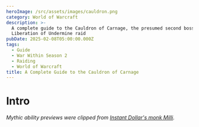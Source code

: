 ```yaml
---
heroImage: /src/assets/images/cauldron.png
category: World of Warcraft
description: >-
  A complete guide to the Cauldron of Carnage, the presumed second boss of the
  Liberation of Undermine raid
pubDate: 2025-02-08T05:00:00.000Z
tags:
  - Guide
  - War Within Season 2
  - Raiding
  - World of Warcraft
title: A Complete Guide to the Cauldron of Carnage
---
```

# Intro
*Mythic ability previews were clipped from <a href="https://www.youtube.com/watch?v=qjJkEMHqfxs&t=10s">Instant Dollar's monk Milli</a>.*
<script src="https://wow.zamimg.com/widgets/power.js" async />

This is a single phase encounter against two bosses, **Flarendo the Furious** and **Torq the Tempest**. These bosses do not share health and have wildly different skill sets, and must also be tanked apart by a minimum of 40 yards.  Both must die around the same time. Both should be tanked where they spawn and the raid should be split into two teams to handle each boss.  You may find it desirable to make certain both teams have an equal amount of crowd control for reasons explained further in this guide.

At regular intervals, both bosses will **Clash** in the middle for around 20 seconds, providing the best opportunity for each team to swap sides (which you must do, as it is not feasible to simply have each tank taunt over the other boss due to the way the bosses behave).

# Full List of Boss Abilities for Reference

*All links sourced from Wowhead through their generous API*

* <a href="https://www.wowhead.com/ptr-2/spell=472223/galvanized-spite" class="wowhead">Galvanized Spite</a>
* <a href="https://www.wowhead.com/ptr-2/spell=472220/blistering-spite" class="wowhead">Blistering Spite</a>
* <a href="https://www.wowhead.com/ptr-2/spell=465833/colossal-clash" class="wowhead">Colossal Clash</a>
* <a href="https://www.wowhead.com/ptr-2/spell=463800/zapbolt" class="wowhead">Zapbolt</a>
* <a href="https://www.wowhead.com/ptr-2/spell=465446/fiery-wave" class="wowhead">Fiery Wave</a>
* <a href="https://www.wowhead.com/ptr-2/spell=1221826/tiny-tussle" class="wowhead">Tiny Tussle</a>
* <a href="https://www.wowhead.com/ptr-2/spell=471660/raised-guard" class="wowhead">Raised Guard</a>
* <a href="https://www.wowhead.com/ptr-2/spell=471557/king-of-carnage" class="wowhead">King of Carnage</a>
* <a href="https://www.wowhead.com/ptr-2/spell=473650/scrapbomb" class="wowhead">Scrapbomb</a>
* <a href="https://www.wowhead.com/ptr-2/spell=1213688/molten-phlegm" class="wowhead">Molten Phlegm</a>
* <a href="https://www.wowhead.com/ptr-2/spell=472231/blastburn-roarcannon" class="wowhead">Blastburn Roarcannon</a>
* <a href="https://www.wowhead.com/ptr-2/spell=1214190/eruption-stomp" class="wowhead">Eruption Stomp</a>
* <a href="https://www.wowhead.com/ptr-2/spell=1218088/tempest-unleashed" class="wowhead">Tempest Unleashed</a>
* <a href="https://www.wowhead.com/ptr-2/spell=473951/static-charge" class="wowhead">Static Charge</a>
* <a href="https://www.wowhead.com/ptr-2/spell=473983/static-discharge" class="wowhead">Static Discharge</a>
* <a href="https://www.wowhead.com/ptr-2/spell=463840/thunderdrum-salvo" class="wowhead">Thunderdrum Salvo</a>
* <a href="https://www.wowhead.com/ptr-2/spell=1213994/voltaic-image" class="wowhead">Voltaic Image</a>
* <a href="https://www.wowhead.com/ptr-2/spell=463925/lingering-electricity" class="wowhead">Lingering Electricity</a>
* <a href="https://www.wowhead.com/ptr-2/spell=466178/lightning-bash" class="wowhead">Lightning Bash</a>


# Important Abilities

**Shared**

* **Blistering/Galvanized Spite** - Each boss places a stacking debuff on all players near them (40 yards). 
* <img src="https://cdn.shawnzhome.com/shawnzhome/videos/LoU/converted-coc/spitedebuffmp4.webp"/>
* **Colossal Clash** - At full energy, both bosses will turn to each other and charge, clashing for 20 seconds. During this time they will still debuff anyone in range with their respective Spites, but will cease their regular abilities. Instead, they will radiate raid damage and continuously spawn swirlies and waves to dodge.
* <img src="https://cdn.shawnzhome.com/shawnzhome/videos/LoU/converted-coc/colossalclash.webp"/>
* **Raised Guard** - When both bosses are within 40 yards of each other, they gain a 99% damage reduction.


**Flarendo the Furious (I will henceforth refer to him as Dino or Dinosaur)**

* **Scrapbomb** - The dinosaur will place a moderately sized bomb on the ground. After some time (about 10 seconds), it will explode, dealing damage to the entire raid, reduced by each player who soaked it. It will also knock back all players who soak it, the knockback originating from the center of the soak. Afterwards, it will leave a pool that remains until the encounter's end.
* <img src="https://cdn.shawnzhome.com/shawnzhome/videos/LoU/converted-coc/scrapbomb.webp"/>
* **Molten Phlegm** - A majority of the players on the dinosaur side will receive this debuff. This DoT causes them to pulse damage to everyone around them for 10 seconds.
* <img src="https://cdn.shawnzhome.com/shawnzhome/videos/LoU/converted-coc/moltenphlegm.webp"/>
* **Blastburn Roarcannon** - The dino will focus one player, charging a beam at them over a few moments.  After the beam is charged, he will lock his aim in place, giving a brief chance for that player to move out of the way. He will then fire, killing anything that is caught in the blast.
* <img src="https://cdn.shawnzhome.com/shawnzhome/videos/LoU/converted-coc/blastburnroarcannon.webp"/>
* **Eruption Stomp** - The main ability the dino uses on the tank. This will launch the tank high into the air, spawning Rashok style Fiery Waves outward from his location.

**Torq the Tempest (I will henceforth refer to him as Monkey)**

* **Static Charge** - All players within range of the monkey will receive a debuff, allowing them to accumulate **Static Charge**.  While moving, players generate charge. Remaining still depletes this charge. Reaching full charge will trigger a **Static Discharge**, stunning everyone in a 10 yard radius on Heroic and higher.
* <img src="https://cdn.shawnzhome.com/shawnzhome/videos/LoU/converted-coc/staticcharge.webp"/>
* **Thunderdrum Salvo** - The monkey will fire a barrage of swirlies at everyone on his side, doing high damage to anyone hit.  
* <img src="https://cdn.shawnzhome.com/shawnzhome/videos/LoU/converted-coc/thunderdrumsalvo.webp"/>
* **Voltaic Image** - The monkey will spawn several images of himself, about 3 as of writing this.  These images will spawn towards the edges of the arena and fixate on a single player, moving towards them over 12 seconds, after which they will despawn. If they make contact with *anyone*, they deal a burst of damage to all players in melee range of them and leave a silencing pool that also deals light damage for the duration of the encounter.
* <img src="https://cdn.shawnzhome.com/shawnzhome/videos/LoU/converted-coc/voltaicimages.webp"/>
# Strategy (Normal and Heroic)

* Lust on Pull
* Split the raid into two teams with an equal amount of tanks, healers, and dps.  As said previously, you may want to consider how much CC each team has on Heroic and higher in order to make the **Voltaic Images** less of a headache.  Warlocks are incredibly good for this purpose, as they can Banish, Fear, and Mortal Coil.  Druids and Monks are also good for similar reasons.
* There is no need to swap teams outside of **Clash**. The debuffs will fall off naturally from simply swapping during each **Clash**. There will be a period where you have both DoTs, and so this is a good time for defensives and raid cooldowns if needed.
* Due to the constant movement during **Clash**, it is not recommended to Lust here.
* **On the dinosaur side**, the **Scrapbomb** tends to prefer ranged, so you want the entire team stacked up against the edges of the arena on pull.  Bait each bomb and move as a group, and on Heroic and higher spread immediately after for the **Molten Phlegm**, making sure to quickly move back into baiting formation before the next **Scrapbomb** cast.
* **Blastburn Roarcannon** is cast during every **Scrapbomb** soak, at varying times during it.  There should be a very clear agreement on how to handle this. You may choose to either have the person bait the beam completely outside of the bomb, just inside of it, or on one dedicated side of the bomb. Whatever you choose to do, make it **very clear** what they are to do with the mechanic. 
* Again, as the beam happens at varying times during the **Scrapbomb**, sometimes the picked player will also need to be cognizant of the **Scrapbomb** knockback. They should make sure not to be knocked back into the beam they just baited, for instance.  The other players should also take care not to get knocked into the beam as well, if they might be positioned for this to occur.
* The tank on the dinosaur side should also soak everytime as well, but be aware of the **Eruption Stomp** timing, so that you do not cause the waves to spawn close to the more fragile players in the raid.
* **On the monkey side**, you will either want to commit to having everyone stack relatively close and moving as a unit, or staying spread around the boss.  For the sake of keeping things safe, I would recommend just having everyone spread out.  
* Melee, however, should likely just stay as a single unit and rotate either clockwise or counter-clockwise during each **Thunderdrum Salvo**, with the tank opposite of them and moving similarly.
* You can bait up to 3 **Salvos** before needing to move, but I recommend only moving every 2 to be safe.  When movement is not needed, *do not move*.  It is that simple.
* For the **Voltaic Images**, make sure players are aware that they spawn towards the edges of the arena or more at range, and that they can be instantly detonated if a player stands where one might spawn and does not immediately move.  Otherwise, simply CC the **Images** until they time out after 12 seconds.

# Mythic Changes

Mythic introduces nothing that changes the fundamental strategy whatsoever, but it does present some increased complexity and additional healing load to the fight.

* **Tiny Tussle** - Toys of both the dino and monkey will be thrown into the arena during the normal part of the encounter. These toys cannot be targeted or interacted with normally. They can only be moved by running into them, and they will be launched opposite of the interacting player's direction. If any toys are within 15 yards of the opposite type, they will **Clash**, destroying themselves and applying a high damage DoT to the raid. When the bosses themselves **Clash**, **ALL** toys will clash, no matter their location, and the DoT applied will do 500% increased damage. <img loading="lazy" src="https://s3.us-east-1.amazonaws.com/cdn.shawnzhome.com/shawnzhome/videos/LoU/converted-coc/tinytussle.webp"/>
* **Blastburn Roarcannon** now has 3 beams in a frontal pattern, instead of 1. It still only picks 1 target. <img loading="lazy" src="https://s3.us-east-1.amazonaws.com/cdn.shawnzhome.com/shawnzhome/videos/LoU/converted-coc/blastburnmythic.webp"/>
* The monkey will now call down **Zapbolts** throughout the entire encounter, instead of just during **Colossal Clash**, increasing the movement required. Occurs only on his side of the arena. <img loading="lazy" src="https://s3.us-east-1.amazonaws.com/cdn.shawnzhome.com/shawnzhome/videos/LoU/converted-coc/zapbolt.webp"/>

# Mythic Strategy

* You will now need players on each side to handle kicking the toys towards the other side. You will need to physically walk into them in order to kick them, and it usually takes at least two kicks to get them where they need to be.  This of course is far more annoying for the monkey team, which is already restricted in their movement.
* As of writing, there are 3 toys on each side.  You will need to stagger their destruction, but also make sure to eliminate them all before the **Clash**, or you will almost certainly wipe.
* For the other changes, the **Blastburn Roarcannon** just needs to be baited further than you did in Heroic. You may choose to handle it almost completely the same otherwise.
* The additional **Zapbolts** increase the movement required on the monkey side and require smarter positioning and awareness, and can overlap badly with some mechanics. Simply handle it as best as you can. 
* The success of your raid hinges mostly on the players assigned to do the **Toys**. They should make sure that they do the **Toys** in between casts of **Scrapbomb and Thunderdrum Salvo**. Also, be aware there is a visual bug where it will appear as if you have an extra **Toy** without a matching pair. Communicate often and ask for help if necessary.

# Notes on Healing

This encounter is not particularly stressful to heal except for during the **Clash**, due to the movement required. Still, on Heroic it is not a particularly high amount of damage as of current tuning, but likely still the best place for larger raid cooldowns to be used. The damage profile is very light rot with predictable bursts of damage on the dino side, and during **Molten Phlegm** it changes to moderate rot.  On the monkey side there is a light amount of damage going out with occcasional spikes when the **Scrapbomb** detonates.

When playing with lesser skilled players, it is not a terrible idea to hold some healing in case they are struck by errant mechanics to quickly top them off and prevent death, as nothing will outright one-shot you.

On Mythic, there is much more to heal and the later **Clashes** can be particularly stressful.  It is advisable to find a location that other players seem to not inhabit and plant around there, moving as little as needed in order to pump HPS. Getting a feel for the timing of the toys clashing is also a vital part of properly anticipating the healing required.

Particular moments of danger are the later **Scrapbomb** sets of a phase, when everyone has high stacks. Monkey side should be especially aware of this and be prepapred to personal as it is easy to be caught off-guard.

# Notes on Tanking

There is very little tank damage on this fight, and no taunt swaps or anything of that nature. You will simply swap bosses when you swap sides during the **Clash**.  If you start dino, then after the **Clash** you will take the monkey and so on and so forth.

The **Eruption Stomp** should be handled away from your side's members, and on the monkey side you should strive to remain opposite of the melee clump and rotate the same direction they do in order to avoid them (as in, if they are going clockwise, you go clockwise). While I say that there is no tank damage, you should still pop something for each **Eruption Stomp** as that can easily result in your death, and be aware that **Blastburn Roarcannon** is quite fatal to tanks as much as it is to DPS/Healers.

# Defensive Usage

As I mentioned in previous sections, there isn't anything truly threatening on this fight from an unavoidable standpoint.  Your best bet is to simply defensive any bad **Scrapbomb** overlaps, such as those where you observe only a few players reaching the soak in time.  It is also fine to defensive during the **Clash** to reduce the healing load or if you are out of range of the healers at any time.  You may also choose to proactively use defensives if you feel you are less than capable of dodging properly during any mechanic.

# Movement Cooldowns

There should always be at least one movement cooldown used during **Clash**, and preferably you would want a second one chained into that to last for the duration of the mechanic.  I also recommend placing gateways for players to take to the other side so they can begin planting and DPS'ing while both bosses are together as soon as possible.  

Movement is also helpful during **Molten Phlegm** to help players spread out as quickly as possible and to return to their positions for baiting.

# Damage Profile Best Suited for this Encounter

This is by and large a single-target encounter.  It is quite a bait to take any cleave where it is a substantial loss to your single-target to do so.  On Heroic and lower (and Warlock/Spriest/Boomkin players will want to do this on Mythic because of the one log they saw do it), it is fine if not outright expected that multi-dot/spread cleave classes such as Aff/Destro/Spriest/Boomkin should stand in the middle to squeeze in extra damage during the opener, and again, if it is an overall increase to do so you should cleave during the **Clash**.

# Raid plan, Useful Weakauras, and Macros

* Raid Plan for <a href="https://raidplan.io/plan/6vaTbJoW9FoucNzE">Normal and Heroic</a>
* Raid Plan for <a href="https://raidplan.io/plan/h3AL8IZvpowM8cPW">Mythic</a>
* No fight specific macros or Weakauras. Refer to <a href="https://www.shawnzhome.com/post/resources-and-weakauras/">the Resources and Weakauras page</a>

**Table of Contents**

1. <a href="https://www.shawnzhome.com/post/a-complete-guide/">Vexie</a>
3. <a href="https://www.shawnzhome.com/post/a-complete-guide-to-rik-reverb/">Rik Reverb</a>
4. <a href="https://www.shawnzhome.com/post/a-complete-guide-to-stix-bunkjunker/">Stix Bunkjunker</a>
5. <a href="https://www.shawnzhome.com/post/a-complete-guide-to-sprocketmonger-lockenstock/">Sprocketmonger Lockenstock</a>
6. <a href="https://www.shawnzhome.com/post/a-complete-guide-to-the-one-armed-bandit/">One-Armed Bandit</a>
7. <a href="https://www.shawnzhome.com/post/a-complete-guide-to-mugzee/">Mug'Zee</a>
8. <a href="https://www.shawnzhome.com/post/a-complete-guide-to-chrome-king-gallywix/">Chrome King Gallywix</a>